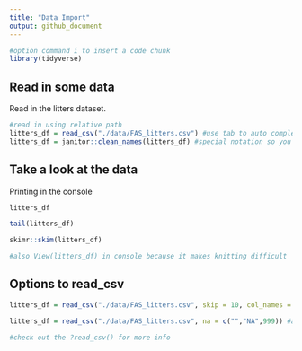 ```yaml
---
title: "Data Import"
output: github_document
---
```


```r
#option command i to insert a code chunk
library(tidyverse)
```

## Read in some data

Read in the litters dataset.
```r
#read in using relative path
litters_df = read_csv("./data/FAS_litters.csv") #use tab to auto complete
litters_df = janitor::clean_names(litters_df) #special notation so you don't have to load package- basically says in the janitor package use this function
```

## Take a look at the data

Printing in the console
```r
litters_df
```

```r
tail(litters_df)
```

```r
skimr::skim(litters_df)

#also View(litters_df) in console because it makes knitting difficult
```

## Options to read_csv
```r
litters_df = read_csv("./data/FAS_litters.csv", skip = 10, col_names = F)

litters_df = read_csv("./data/FAS_litters.csv", na = c("","NA",999)) #anytime it sees these three things will know it's supposed to be missing values

#check out the ?read_csv() for more info
```

